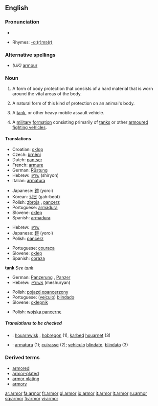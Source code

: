 <!--If you edit this page, please also edit "armour" to ensure these pages remain in sync.-->
==English==

===Pronunciation===
*{{audio|en-us-armor.ogg|Audio (US)}}

*Rhymes: [[Rhymes:English:-ɑː(r)mə(r)|-ɑː(r)mə(r)]]

===Alternative spellings===
* ''(UK)'' [[armour]]

===Noun===
{{wikipedia|armour|armor}}
{{en-noun|s|-}}

# {{uncountable}} A form of body protection that consists of a hard material that is worn around the vital areas of the body.
# {{uncountable}} A natural form of this kind of protection on an animal's body.
# {{countable}} A [[tank]], or other heavy mobile assault vehicle.
# {{uncountable}} A [[military]] [[formation]] consisting primarily of [[tanks]] or other [[armoured fighting vehicles]].

====Translations====

{{trans-top|body protection}}
*Croatian: [[oklop]] {{m}}
*Czech: [[brnění]] {{n}}
*Dutch: [[pantser]] {{f}}
*French: [[armure]] {{f}}
*German: [[Rüstung]] {{f}}
*Hebrew: [[שריון]] (shiryon) {{m}}
*Italian: [[armatura]] {{f}}
{{trans-mid}}
*Japanese: [[鎧]] (yoroi)
*Korean: [[갑옷]] (gah-beot)
*Polish: [[zbroja]] {{f}}, [[pancerz]] {{m}}
*Portuguese: [[armadura#Portuguese|armadura]] {{f}}
*Slovene: [[oklep]] {{m}}
*Spanish: [[armadura#Spanish|armadura]] {{f}}
{{trans-bottom}}

{{trans-top|animal's}}
*Hebrew: [[שריון]] {{m}}
*Japanese: [[鎧]] (yoroi)
*Polish: [[pancerz]] {{m}}
{{trans-mid}}
*Portuguese: [[couraça]] {{f}}
*Slovene: [[oklep]] {{m}}
*Spanish: [[coraza]] {{f}}
{{trans-bottom}}

'''tank'''
''See [[tank]]''

{{trans-top|other heavy mobile assault vehicle}}
*German: [[Panzerung]] {{f}}, [[Panzer]] {{m}}
*Hebrew: [[משוריין]] (meshuryan) {{m}}
{{trans-mid}}
*Polish: [[pojazd opancerzony]] {{m}}
*Portuguese: ([[veículo]]) [[blindado]] {{m}}
*Slovene: [[oklepnik]] {{m}}
{{trans-bottom}}

{{trans-top|military formation consisting primarily of tanks}}
{{trans-mid}}
*Polish: [[wojska pancerne]] {{p}}
{{trans-bottom}}

=====Translations to be checked=====
{{checktrans}}
*{{ttbc|Breton}}: [[houarnwisk]] {{m}}, [[hobregon]] {{m}} (1), [[karbed]] [[houarnet]] (3)
*{{ttbc|Interlingua}}: [[armatura]] (1); [[cuirasse]] (2); [[vehiculo]] [[blindate]], [[blindato]] (3)

===Derived terms===
*[[armored]]
*[[armor-plated]]
*[[armor plating]]
*[[armory]]

<!--If you edit this page, please also edit "armour" to ensure these pages remain in synch.-->

[[ar:armor]]
[[fa:armor]]
[[fr:armor]]
[[gl:armor]]
[[io:armor]]
[[it:armor]]
[[lt:armor]]
[[ru:armor]]
[[sq:armor]]
[[fi:armor]]
[[vi:armor]]